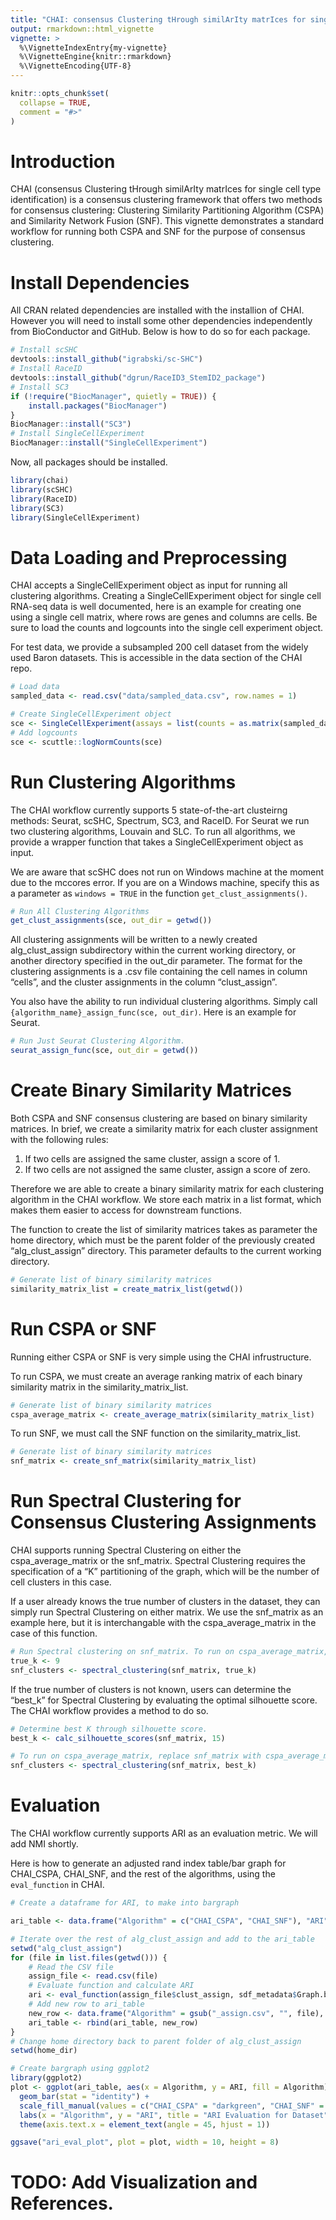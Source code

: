 ```yaml
---
title: "CHAI: consensus Clustering tHrough similArIty matrIces for single cell type identification"
output: rmarkdown::html_vignette
vignette: >
  %\VignetteIndexEntry{my-vignette}
  %\VignetteEngine{knitr::rmarkdown}
  %\VignetteEncoding{UTF-8}
---
```

```r
knitr::opts_chunk$set(
  collapse = TRUE,
  comment = "#>"
)
```
# Introduction
CHAI (consensus Clustering tHrough similArIty matrIces for single cell type identification) is a consensus clustering framework that offers two methods for consensus clustering: Clustering Similarity Partitioning Algorithm (CSPA) and Similarity Network Fusion (SNF).
This vignette demonstrates a standard workflow for running both CSPA and SNF for the purpose of consensus clustering. 

# Install Dependencies
All CRAN related dependencies are installed with the installion of CHAI. However you will need to install some other dependencies independently from BioConductor and GitHub. Below is how to do so for each package.
```r
# Install scSHC
devtools::install_github("igrabski/sc-SHC")
# Install RaceID
devtools::install_github("dgrun/RaceID3_StemID2_package")
# Install SC3
if (!require("BiocManager", quietly = TRUE)) {
    install.packages("BiocManager")
}
BiocManager::install("SC3")
# Install SingleCellExperiment
BiocManager::install("SingleCellExperiment")
```
Now, all packages should be installed.
```r
library(chai)
library(scSHC)
library(RaceID)
library(SC3)
library(SingleCellExperiment)
```
# Data Loading and Preprocessing
CHAI accepts a SingleCellExperiment object as input for running all clustering algorithms. Creating a SingleCellExperiment object for single cell RNA-seq data is well documented, here is an example for creating one using a single cell matrix, where rows are genes and columns are cells. 
Be sure to load the counts and logcounts into the single cell experiment object. 

For test data, we provide a subsampled 200 cell dataset from the widely used Baron datasets. This is accessible in the data section of the CHAI repo.

```r
# Load data
sampled_data <- read.csv("data/sampled_data.csv", row.names = 1)

# Create SingleCellExperiment object
sce <- SingleCellExperiment(assays = list(counts = as.matrix(sampled_data)))
# Add logcounts 
sce <- scuttle::logNormCounts(sce)

```

# Run Clustering Algorithms
The CHAI workflow currently supports 5 state-of-the-art clusteirng methods: Seurat, scSHC, Spectrum, SC3, and RaceID. For Seurat we run two clustering algorithms, Louvain and SLC. To run all algorithms, we provide a wrapper function that takes a SingleCellExperiment object as input. 

We are aware that scSHC does not run on Windows machine at the moment due to the mccores error. If you are on a Windows machine, specify this as a parameter as ```windows = TRUE``` in the function ```get_clust_assignments()```. 

```r
# Run All Clustering Algorithms
get_clust_assignments(sce, out_dir = getwd())
```

All clustering assignments will be written to a newly created alg_clust_assign subdirectory within the current working directory, or another directory specified in the out_dir parameter. 
The format for the clustering assignments is a .csv file containing the cell names in column "cells", and the cluster assignments in the column "clust_assign". 

You also have the ability to run individual clustering algorithms. Simply call ```{algorithm_name}_assign_func(sce, out_dir)```. Here is an example for Seurat.
```r
# Run Just Seurat Clustering Algorithm. 
seurat_assign_func(sce, out_dir = getwd())
```

# Create Binary Similarity Matrices

Both CSPA and SNF consensus clustering are based on binary similarity matrices. In brief, we create a similarity matrix for each cluster assignment with the following rules:

1. If two cells are assigned the same cluster, assign a score of 1. 
2. If two cells are not assigned the same cluster, assign a score of zero. 

Therefore we are able to create a binary similarity matrix for each clustering algorithm in the CHAI workflow. We store each matrix in a list format, which makes them easier to access for downstream functions. 

The function to create the list of similarity matrices takes as parameter the home directory, which must be the parent folder of the previously created "alg_clust_assign" directory. This parameter defaults to the current working directory. 
```r
# Generate list of binary similarity matrices 
similarity_matrix_list = create_matrix_list(getwd())
```

# Run CSPA or SNF

Running either CSPA or SNF is very simple using the CHAI infrustructure. 

To run CSPA, we must create an average ranking matrix of each binary similarity matrix in the similarity_matrix_list. 

```r
# Generate list of binary similarity matrices 
cspa_average_matrix <- create_average_matrix(similarity_matrix_list)
```

To run SNF, we must call the SNF function on the similarity_matrix_list. 

```r
# Generate list of binary similarity matrices 
snf_matrix <- create_snf_matrix(similarity_matrix_list)
```

# Run Spectral Clustering for Consensus Clustering Assignments 

CHAI supports running Spectral Clustering on either the cspa_average_matrix or the snf_matrix. Spectral Clustering requires the specification of a "K" partitioning of the graph, which will be the number of cell clusters in this case. 

If a user already knows the true number of clusters in the dataset, they can simply run Spectral Clustering on either matrix. We use the snf_matrix as an example here, but it is interchangable with the cspa_average_matrix in the case of this function. 
```r
# Run Spectral clustering on snf_matrix. To run on cspa_average_matrix, replace snf_matrix with cspa_average_matrix in this function. 
true_k <- 9
snf_clusters <- spectral_clustering(snf_matrix, true_k)
```

If the true number of clusters is not known, users can determine the "best_k" for Spectral Clustering by evaluating the optimal silhouette score. The CHAI workflow provides a method to do so. 

```r

# Determine best K through silhouette score. 
best_k <- calc_silhouette_scores(snf_matrix, 15)

# To run on cspa_average_matrix, replace snf_matrix with cspa_average_matrix in this function. 
snf_clusters <- spectral_clustering(snf_matrix, best_k)
```

# Evaluation

The CHAI workflow currently supports ARI as an evaluation metric. We will add NMI shortly. 

Here is how to generate an adjusted rand index table/bar graph for CHAI_CSPA, CHAI_SNF, and the rest of the algorithms, using the ```eval_function``` in CHAI.

```r
# Create a dataframe for ARI, to make into bargraph

ari_table <- data.frame("Algorithm" = c("CHAI_CSPA", "CHAI_SNF"), "ARI" = c(eval_function(cspa_clusters@.Data, sdf_metadata$Graph.based),eval_function(snf_clusters@.Data, sdf_metadata$Graph.based)))

# Iterate over the rest of alg_clust_assign and add to the ari_table
setwd("alg_clust_assign")
for (file in list.files(getwd())) {
    # Read the CSV file
    assign_file <- read.csv(file)
    # Evaluate function and calculate ARI
    ari <- eval_function(assign_file$clust_assign, sdf_metadata$Graph.based)
    # Add new row to ari_table
    new_row <- data.frame("Algorithm" = gsub("_assign.csv", "", file), "ARI" = ari, stringsAsFactors = FALSE)
    ari_table <- rbind(ari_table, new_row)
}
# Change home directory back to parent folder of alg_clust_assign
setwd(home_dir)

# Create bargraph using ggplot2
library(ggplot2)
plot <- ggplot(ari_table, aes(x = Algorithm, y = ARI, fill = Algorithm)) +
  geom_bar(stat = "identity") +
  scale_fill_manual(values = c("CHAI_CSPA" = "darkgreen", "CHAI_SNF" = "darkgreen")) + # Set colors
  labs(x = "Algorithm", y = "ARI", title = "ARI Evaluation for Dataset") +
  theme(axis.text.x = element_text(angle = 45, hjust = 1))

ggsave("ari_eval_plot", plot = plot, width = 10, height = 8)

```
# TODO: Add Visualization and References. 